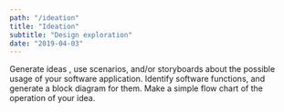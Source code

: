 ```yaml
---
path: "/ideation"
title: "Ideation"
subtitle: "Design exploration"
date: "2019-04-03"
---
```


Generate ideas , use scenarios, and/or storyboards about the possible usage of your software application. Identify software functions, and generate a block diagram for them. Make a simple flow chart of the operation of your idea.

